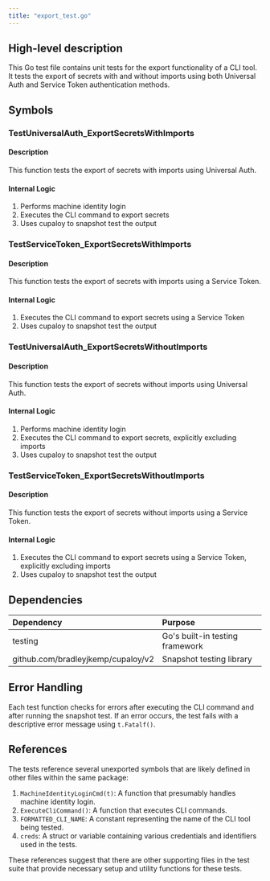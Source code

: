 ```yaml
---
title: "export_test.go"
---
```


## High-level description
This Go test file contains unit tests for the export functionality of a CLI tool. It tests the export of secrets with and without imports using both Universal Auth and Service Token authentication methods.

## Symbols

### TestUniversalAuth_ExportSecretsWithImports
#### Description
This function tests the export of secrets with imports using Universal Auth.

#### Internal Logic
1. Performs machine identity login
2. Executes the CLI command to export secrets
3. Uses cupaloy to snapshot test the output

### TestServiceToken_ExportSecretsWithImports
#### Description
This function tests the export of secrets with imports using a Service Token.

#### Internal Logic
1. Executes the CLI command to export secrets using a Service Token
2. Uses cupaloy to snapshot test the output

### TestUniversalAuth_ExportSecretsWithoutImports
#### Description
This function tests the export of secrets without imports using Universal Auth.

#### Internal Logic
1. Performs machine identity login
2. Executes the CLI command to export secrets, explicitly excluding imports
3. Uses cupaloy to snapshot test the output

### TestServiceToken_ExportSecretsWithoutImports
#### Description
This function tests the export of secrets without imports using a Service Token.

#### Internal Logic
1. Executes the CLI command to export secrets using a Service Token, explicitly excluding imports
2. Uses cupaloy to snapshot test the output

## Dependencies
| Dependency | Purpose |
|:-----------|:--------|
| testing | Go's built-in testing framework |
| github.com/bradleyjkemp/cupaloy/v2 | Snapshot testing library |

## Error Handling
Each test function checks for errors after executing the CLI command and after running the snapshot test. If an error occurs, the test fails with a descriptive error message using `t.Fatalf()`.

## References
The tests reference several unexported symbols that are likely defined in other files within the same package:

1. `MachineIdentityLoginCmd(t)`: A function that presumably handles machine identity login.
2. `ExecuteCliCommand()`: A function that executes CLI commands.
3. `FORMATTED_CLI_NAME`: A constant representing the name of the CLI tool being tested.
4. `creds`: A struct or variable containing various credentials and identifiers used in the tests.

These references suggest that there are other supporting files in the test suite that provide necessary setup and utility functions for these tests.